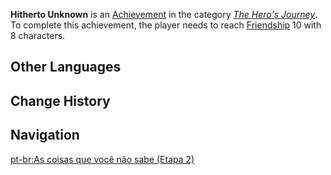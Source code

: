 {{Achievement Infobox
|title        = Hitherto Unknown
|id           = 80021
|order id     = 0021
|category     = The Hero's Journey
|description  = Reach [[Friendship Level|Friendship]] 10 with 8 characters.
|requirements = 
|primogems    = 10
|tracking     = Tracks how many characters reached Friendship Level 10.
|topic        = 
|set          = Hitherto Unknown
|tier         = 2
|tiers_total  = 3
|tier1        = Hitherto Unknown (Tier 1)
|tier2        = Hitherto Unknown (Tier 2)
|tier3        = Hitherto Unknown (Tier 3)
|prev         = Hitherto Unknown (Tier 1)
|next         = Hitherto Unknown (Tier 3)
}}
'''Hitherto Unknown''' is an [[Achievement]] in the category ''[[The Hero's Journey]]''. To complete this achievement, the player needs to reach [[Friendship Level|Friendship]] 10 with 8 characters.
<!--
==Trivia==

==Video Guides==
{{EVT
|video1   = 
|caption1 = 
}}
-->
==Other Languages==
{{Transclude|Hitherto Unknown|Other Languages}}

==Change History==
{{Change History|1.0}}
<!--
==References==
{{Reflist}}
-->
==Navigation==
{{Achievement Navbox|The Hero's Journey}}
[[pt-br:As coisas que você não sabe (Etapa 2)]]
